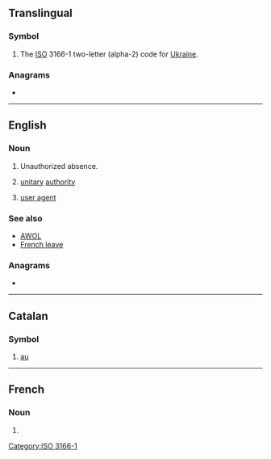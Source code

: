 {{also|Appendix:Variations of "ua"}}
==Translingual==

===Symbol===
{{head|mul|symbol}}

# The [[ISO]] 3166-1 two-letter (alpha-2) code for [[Ukraine]].

===Anagrams===

* {{l|mul|AU}}

[[Category:ISO 3166-1]]

----

==English==

===Noun===
{{en-noun}}

# {{lb|en|military}} Unauthorized absence.
# {{lb|en|UK|government}} [[unitary]] [[authority]]
# {{lb|en|computing}} [[user agent]]

===See also===
* [[AWOL]]
* [[French leave]]

===Anagrams===
* {{anagrams|en|a=au|A. U.|A.U.|AU|Au|a.u.|au}}

----

==Catalan==

===Symbol===
{{head|ca|symbol}}

# [[au]] {{gloss|astronomical unit}}

----

==French==

===Noun===
{{head|fr|noun}}
# {{abbreviation of|lang=fr|unité astronomique}}